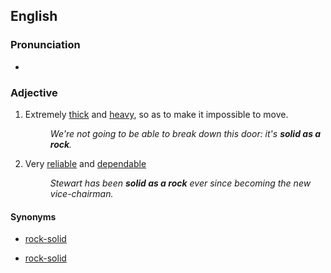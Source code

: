 ==English==

===Pronunciation===
* {{audio|En-au-solid as a rock.ogg|Audio (AU)|lang=en}}

===Adjective===
{{en-adj|-}}

# {{lb|en|simile}} Extremely [[thick]] and [[heavy]], so as to make it impossible to move.
#: ''We're not going to be able to break down this door: it's '''solid as a rock'''.''
# {{lb|en|simile|of a person}} Very [[reliable]] and [[dependable]]
#: ''Stewart has been '''solid as a rock''' ever since becoming the new vice-chairman.''

====Synonyms====
* {{sense|thick and heavy}} [[rock-solid]]
* {{sense|reliable and dependable}} [[rock-solid]]